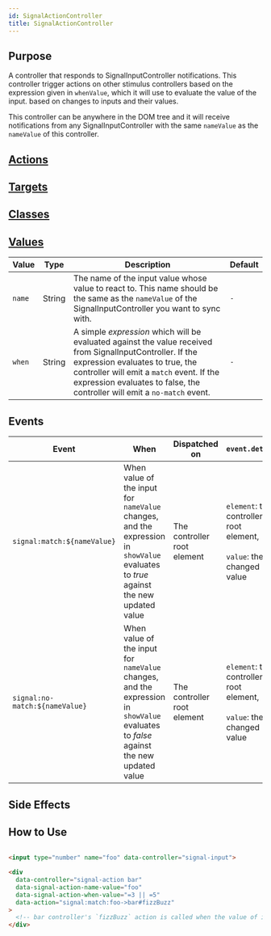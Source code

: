 ```yaml
---
id: SignalActionController
title: SignalActionController
---
```




## Purpose

A controller that responds to SignalInputController notifications. This controller trigger actions on other stimulus controllers
based on the expression given in `whenValue`, which it will use to evaluate the value of the input.
based on changes to inputs and their values.

This controller can be anywhere in the DOM tree and it will receive notifications from any SignalInputController with
the same `nameValue` as the `nameValue` of this controller.

## [Actions](https://stimulus.hotwire.dev/reference/actions)
<NoActions/>

## [Targets](https://stimulus.hotwire.dev/reference/targets)
<NoTargets/>

## [Classes](https://stimulus.hotwire.dev/reference/classes)
<NoClasses/>

## [Values](https://stimulus.hotwire.dev/reference/values)

| Value  | Type   | Description                                                                                                                                                                                                                                                            | Default |
|--------|--------|------------------------------------------------------------------------------------------------------------------------------------------------------------------------------------------------------------------------------------------------------------------------|---------|
| `name` | String | The name of the input value whose value to react to. This name should be the same as the `nameValue` of the SignalInputController you want to sync with.                                                                                                               | `-`     |
| `when` | String | A simple _expression_ which will be evaluated against the value received from SignalInputController. If the expression evaluates to true, the controller will emit a `match` event. If the expression evaluates to false, the controller will emit a `no-match` event. | `-`     |

<Expressions/>


## Events

| Event                          | When                                                                                                                                  | Dispatched on               | `event.detail`                                                               |
|--------------------------------|---------------------------------------------------------------------------------------------------------------------------------------|-----------------------------|------------------------------------------------------------------------------|
| `signal:match:${nameValue}`    | When value of the input for `nameValue` changes, and the expression in `showValue` evaluates to _true_ against the new updated value  | The controller root element | `element`: the controller root element,<br/><br/> `value`: the changed value |
| `signal:no-match:${nameValue}` | When value of the input for `nameValue` changes, and the expression in `showValue` evaluates to _false_ against the new updated value | The controller root element | `element`: the controller root element,<br/><br/> `value`: the changed value |


## Side Effects
<NoSideEffects/>

## How to Use

```html

<input type="number" name="foo" data-controller="signal-input">

<div
  data-controller="signal-action bar"
  data-signal-action-name-value="foo"
  data-signal-action-when-value="=3 || =5"
  data-action="signal:match:foo->bar#fizzBuzz"
>
  <!-- bar controller's `fizzBuzz` action is called when the value of input[name="foo"] is 3 or 5 -->
</div>

```


